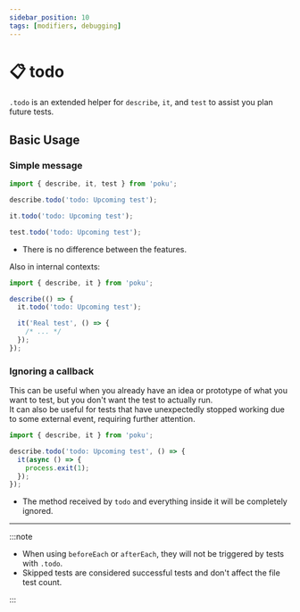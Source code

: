 ```yaml
---
sidebar_position: 10
tags: [modifiers, debugging]
---
```


# 📋 todo

`.todo` is an extended helper for `describe`, `it`, and `test` to assist you plan future tests.

## Basic Usage

### Simple message

```ts
import { describe, it, test } from 'poku';

describe.todo('todo: Upcoming test');

it.todo('todo: Upcoming test');

test.todo('todo: Upcoming test');
```

- There is no difference between the features.

Also in internal contexts:

```ts
import { describe, it } from 'poku';

describe(() => {
  it.todo('todo: Upcoming test');

  it('Real test', () => {
    /* ... */
  });
});
```

### Ignoring a callback

This can be useful when you already have an idea or prototype of what you want to test, but you don't want the test to actually run.<br />
It can also be useful for tests that have unexpectedly stopped working due to some external event, requiring further attention.

```ts
import { describe, it } from 'poku';

describe.todo('todo: Upcoming test', () => {
  it(async () => {
    process.exit(1);
  });
});
```

- The method received by `todo` and everything inside it will be completely ignored.

<hr />

:::note

- When using `beforeEach` or `afterEach`, they will not be triggered by tests with `.todo`.
- Skipped tests are considered successful tests and don't affect the file test count.

:::

